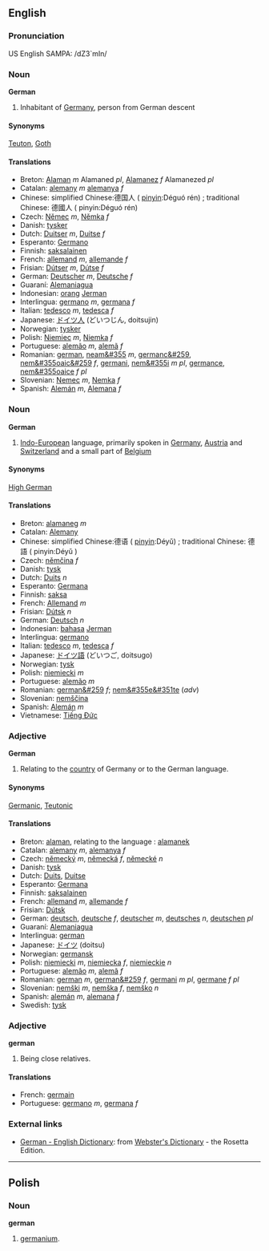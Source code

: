 ==English==
===Pronunciation===
US English SAMPA: /dZ3`mIn/

===Noun===
'''German'''

#Inhabitant of [[Germany]], person from German descent
====Synonyms====
[[Teuton]], [[Goth]]
====Translations====
*Breton: [[Alaman]] ''m'' Alamaned ''pl'', [[Alamanez]] ''f'' Alamanezed ''pl''
*Catalan: [[alemany]] ''m'' [[alemanya]] ''f''
*Chinese: simplified Chinese:德国人 ( [[pinyin]]:Déguó rén) ; traditional Chinese: 德國人 ( pinyin:Déguó rén) 
*Czech: [[Němec]] ''m'', [[Němka]] ''f''
*Danish: [[tysker]]
*Dutch: [[Duitser]] ''m'', [[Duitse]] ''f''
*Esperanto: [[Germano]]
*Finnish: [[saksalainen]]
*French: [[allemand]] ''m'', [[allemande]] ''f''
*Frisian: [[Dútser]] ''m'', [[Dútse]] ''f''
*German: [[Deutscher]] ''m'', [[Deutsche]] ''f''
*Guaraní: [[Alemaniagua]]
*Indonesian: [[orang]] [[Jerman]]
*Interlingua: [[germano]] ''m'', [[germana]] ''f''
*Italian: [[tedesco]] ''m'', [[tedesca]] ''f''
*Japanese: [[ドイツ人]] (どいつじん, doitsujin)
*Norwegian: [[tysker]]
*Polish: [[Niemiec]] ''m'', [[Niemka]] ''f''
*Portuguese: [[alemão]] ''m'', [[alemã]] ''f''
*Romanian: [[german]], [[neam&#355]] ''m'', [[germanc&#259]], [[nem&#355oaic&#259]] ''f'', [[germani]], [[nem&#355i]] ''m pl'', [[germance]], [[nem&#355oaice]] ''f pl''
*Slovenian: [[Nemec]] ''m'', [[Nemka]] ''f''
*Spanish: [[Alemán]] ''m'', [[Alemana]] ''f''

===Noun===
'''German'''

#[[Indo-European]] language, primarily spoken in [[Germany]], [[Austria]] and [[Switzerland]] and a small part of [[Belgium]]
====Synonyms====
[[High German]]
====Translations====
*Breton: [[alamaneg]] ''m''
*Catalan: [[Alemany]]
*Chinese: simplified Chinese:德语 ( [[pinyin]]:Déyǔ) ; traditional Chinese: 德語 ( pinyin:Déyǔ ) 
*Czech: [[němčina]] ''f''
*Danish: [[tysk]]
*Dutch: [[Duits]] ''n''
*Esperanto: [[Germana]]
*Finnish: [[saksa]]
*French: [[Allemand]] ''m''
*Frisian: [[Dútsk]] ''n''
*German: [[Deutsch]] ''n''
*Indonesian: [[bahasa]] [[Jerman]]
*Interlingua: [[germano]]
*Italian: [[tedesco]] ''m'', [[tedesca]] ''f''
*Japanese: [[ドイツ語]] (どいつご, doitsugo)
*Norwegian: [[tysk]]
*Polish: [[niemiecki]] ''m''
*Portuguese: [[alemão]] ''m''
*Romanian: [[german&#259]] ''f''; [[nem&#355e&#351te]] (''adv'')
*Slovenian: [[nemščina]]
*Spanish: [[Alemán]] ''m''
*Vietnamese: [[Tiếng Ðức]]

===Adjective===
'''German'''

#Relating to the [[country]] of Germany or to the German language.
====Synonyms====
[[Germanic]], [[Teutonic]]
====Translations====
*Breton: [[alaman]], relating to the language : [[alamanek]]
*Catalan: [[alemany]] ''m'', [[alemanya]] ''f''
*Czech: [[německý]] ''m'', [[německá]] ''f'', [[německé]] ''n''
*Danish: [[tysk]]
*Dutch: [[Duits]], [[Duitse]]
*Esperanto: [[Germana]]
*Finnish: [[saksalainen]]
*French: [[allemand]] ''m'', [[allemande]] ''f''
*Frisian: [[Dútsk]]
*German: [[deutsch]], [[deutsche]] ''f'', [[deutscher]] ''m'', [[deutsches]] ''n'', [[deutschen]] ''pl''
*Guaraní: [[Alemaniagua]]
*Interlingua: [[german]]
*Japanese: [[ドイツ]] (doitsu)
*Norwegian: [[germansk]]
*Polish: [[niemiecki]] ''m'', [[niemiecka]] ''f'', [[niemieckie]] ''n''
*Portuguese: [[alemão]] ''m'', [[alemã]] ''f''
*Romanian: [[german]] ''m'', [[german&#259]] ''f'', [[germani]] ''m pl'', [[germane]] ''f pl''
*Slovenian: [[nemški]] ''m'', [[nemška]] ''f'', [[nemško]] ''n''
*Spanish: [[alemán]] ''m'', [[alemana]] ''f''
*Swedish: [[tysk]]

===Adjective===
'''german'''
#Being close relatives.

====Translations====
*French: [[germain]]
*Portuguese: [[germano]] ''m'', [[germana]] ''f''

=== External links ===
*[http://www.websters-online-dictionary.org/definition/German-english/ German - English Dictionary]: from [http://www.websters-online-dictionary.org/ Webster's Dictionary] - the Rosetta Edition.


----
==Polish==
===Noun===
'''german'''

# [[germanium]].